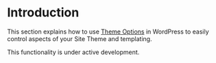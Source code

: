 <Meta title="Site Theme/Theme Options" />

# Introduction
This section explains how to use [Theme Options](https://developer.wordpress.org/themes/customize-api/) in WordPress to easily control aspects of your Site Theme and templating.

This functionality is under active development.
